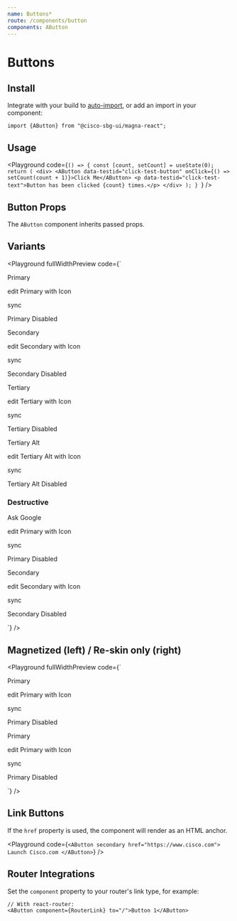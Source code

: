 ```yaml
---
name: Buttons*
route: /components/button
components: AButton
---
```


# Buttons

## Install

Integrate with your build to [auto-import](/#integrating), or add an import in your component:

```
import {AButton} from "@cisco-sbg-ui/magna-react";
```

## Usage

<Playground
  code={`() => {
  const [count, setCount] = useState(0);
  return (
    <div>
      <AButton data-testid="click-test-button" onClick={() => setCount(count + 1)}>Click Me</AButton>
      <p data-testid="click-test-text">Button has been clicked {count} times.</p>
    </div>
  );
}
`}
/>

## Button Props

The `AButton` component inherits passed props.

<Props of="AButton" />

## Variants

<Playground
  fullWidthPreview
  code={`<div className="container"><div className="d-flex">
  <div>
    <p>
      <AButton>Primary</AButton>
    </p>
    <p>
      <AButton>
        <AIcon left>edit</AIcon>
        Primary with Icon
      </AButton>
    </p>
    <p>
      <AButton icon>
        <AIcon>sync</AIcon>
      </AButton>
    </p>
    <p>
      <AButton disabled>Primary Disabled</AButton>
    </p>
  </div>
  <div className="ml-4">
    <p>
      <AButton secondary>Secondary</AButton>
    </p>
    <p>
      <AButton secondary>
        <AIcon left>edit</AIcon>
        Secondary with Icon
      </AButton>
    </p>
    <p>
      <AButton secondary icon>
        <AIcon>sync</AIcon>
      </AButton>
    </p>
    <p>
      <AButton secondary disabled>
        Secondary Disabled
      </AButton>
    </p>
  </div>
  <div className="ml-4">
    <p>
      <AButton tertiary>Tertiary</AButton>
    </p>
    <p>
      <AButton tertiary>
        <AIcon left>edit</AIcon>
        Tertiary with Icon
      </AButton>
    </p>
    <p>
      <AButton tertiary icon>
        <AIcon>sync</AIcon>
      </AButton>
    </p>
    <p>
      <AButton tertiary disabled>
        Tertiary Disabled
      </AButton>
    </p>
  </div>
  <div className="ml-4">
    <p>
      <AButton tertiaryAlt>Tertiary Alt</AButton>
    </p>
    <p>
      <AButton tertiaryAlt>
        <AIcon left>edit</AIcon>
        Tertiary Alt with Icon
      </AButton>
    </p>
    <p>
      <AButton tertiaryAlt icon>
        <AIcon>sync</AIcon>
      </AButton>
    </p>
    <p>
      <AButton tertiaryAlt disabled>
        Tertiary Alt Disabled
      </AButton>
    </p>
  </div>
</div>
<div className="d-flex"><h3>Destructive</h3></div>
  <div className="d-flex">
    <div>
      <p>
        <AButton data-testid="destructive-test-btn" destructive>Ask Google</AButton>
      </p>
      <p>
        <AButton destructive>
          <AIcon left>edit</AIcon>
          Primary with Icon
        </AButton>
      </p>
      <p>
        <AButton icon destructive>
          <AIcon>sync</AIcon>
        </AButton>
      </p>
      <p>
        <AButton primary disabled destructive >Primary  Disabled</AButton>
      </p>
    </div>
    <div className="ml-4">
      <p>
        <AButton secondary destructive>Secondary</AButton>
      </p>
      <p>
        <AButton secondary destructive>
          <AIcon left>edit</AIcon>
          Secondary with Icon
        </AButton>
      </p>
      <p>
        <AButton secondary icon destructive>
          <AIcon>sync</AIcon>
        </AButton>
      </p>
      <p>
        <AButton secondary disabled destructive>
          Secondary Disabled
        </AButton>
      </p>
    </div>
  </div>
</div>
`}
/>

## Magnetized (left) / Re-skin only (right)
<Playground
  fullWidthPreview
  code={`<div className="container"><div className="d-flex">
  <div>
    <p>
      <AButton magnetic>Primary</AButton>
    </p>
    <p>
      <AButton  magnetic>
        <AIcon left>edit</AIcon>
        Primary with Icon
      </AButton>
    </p>
    <p>
      <AButton  magnetic icon>
        <AIcon>sync</AIcon>
      </AButton>
    </p>
    <p>
      <AButton disabled  magnetic>Primary Disabled</AButton>
    </p>
  </div>
    <div style={{marginLeft: 10}}>
      <p>
        <AButton>Primary</AButton>
      </p>
      <p>
        <AButton>
          <AIcon left>edit</AIcon>
          Primary with Icon
        </AButton>
      </p>
      <p>
        <AButton icon>
          <AIcon>sync</AIcon>
        </AButton>
      </p>
      <p>
        <AButton disabled>Primary Disabled</AButton>
      </p>
    </div>
    </div>
</div>
`}
/>

## Link Buttons

If the `href` property is used, the component will render as an HTML anchor.

<Playground
  code={`<AButton secondary href="https://www.cisco.com">
  Launch Cisco.com
</AButton>`}
/>

## Router Integrations

Set the `component` property to your router's link type, for example:

```
// With react-router:
<AButton component={RouterLink} to="/">Button 1</AButton>
```
